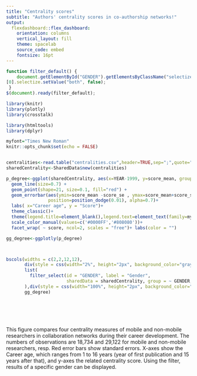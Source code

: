 ```yaml
---
title: "Centrality scores"
subtitle: "Authors' centrality scores in co-authorship networks!"
output:
  flexdashboard::flex_dashboard:
    orientation: columns
    vertical_layout: fill
    theme: spacelab
    source_code: embed
    fontsize: 16pt
---
```


```js
function filter_default() {
    document.getElementById("GENDER").getElementsByClassName("selectized") 
[0].selectize.setValue("both", false);
 }
$(document).ready(filter_default);
```

```r
library(knitr)
library(plotly)
library(crosstalk)

library(htmltools)
library(dplyr)

myfont="Times New Roman"
knitr::opts_chunk$set(echo = FALSE)


centralities<-read.table("centralities.csv",header=TRUE,sep=";",quote="\r",dec = ".")
sharedCentrality<-SharedData$new(centralities)

p_degree<-ggplot(sharedCentrality, aes(x=YEAR-1999, y=score_mean, group=MOBILITY, color=MOBILITY)) + 
  geom_line(size=0.7) +
  geom_point(shape=21, size=0.1, fill="red") +
  geom_errorbar(aes(ymin=score_mean -score_se , ymax=score_mean+score_se ), width=0.5,colour="red",
                position=position_dodge(0.01), alpha=0.7)+
  labs( x="Career age", y = "Score")+
  theme_classic()+ 
  theme(legend.title=element_blank(),legend.text=element_text(family=myfont,size="16",face="bold"),legend.position="top",axis.text  =  element_text( family=myfont,size=12),axis.title  =  element_text( family=myfont,size=20,face = "bold"),plot.margin = margin(1,1,1.5,1.2, "cm"))+
  scale_color_manual(values=c('#0000FF','#808080'))+
  facet_wrap( ~ score, ncol=2, scales = "free")+ labs(color = "")

gg_degree<-ggplotly(p_degree)



bscols(widths = c(2,2,12,12),
       div(style = css(width="2%", height="2px", background_color="gray")),
       list(
         filter_select(id = "GENDER", label = "Gender",
                       sharedData = sharedCentrality, group = ~ GENDER,multiple=FALSE,allLevels = FALSE)
       ),div(style = css(width="100%", height="2px", background_color="gray")),
       gg_degree)
  
  





```

This figure compares four centrality measures of mobile and non-mobile researchers in collaboration networks during their career development. The numbers of observations are 18,734 and 29,122 for mobile and non-mobile researchers, resp. Red error bars show standard errors. X-axes show the Career age, which ranges from 1 to 16 years (year of first publication and 15 years after that), and y-axes the related centrality score. Using the filter, results of a specific gender can be displayed.
